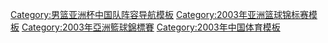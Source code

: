 {{National basketball squad
 | name      = 2003年亚洲篮球锦标赛中国参赛名单
 | bg        = red
 | fg        = yellow
 | country = 中国
 | comp link = 2003年亞洲籃球錦標賽
 | comp      = 2003年亞洲籃球錦標賽  - 冠军
 | p1        = |
 | p2        = |
 | p3        = |
 | p4        = [[范斌 (篮球)|范斌]] 
 | p5        = [[刘炜]] 
 | p6        = [[郭士强]] 
 | p7        = [[焦健]]
 | p8        = [[朱芳雨]] 
 | p9        = [[张劲松]] 
 | p10       = [[李楠 (篮球运动员)|李楠]]
 | p11       = [[李可 (篮球运动员)|李可]] 
 | p12       = [[孙军 (篮球运动员)|孙军]]
 | p13       = [[姚明]] 
 | p14       = [[孟克·巴特尔|巴特尔]]
 | p15       = [[杜锋]] 
 | coach     = [[蒋兴权]]
}}<noinclude>
[[Category:男篮亚洲杯中国队阵容导航模板]]
[[Category:2003年亚洲篮球锦标赛模板]]
[[Category:2003年亞洲籃球錦標賽]]
[[Category:2003年中国体育模板]]
</noinclude>